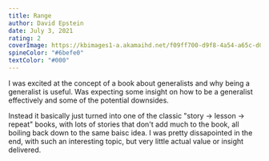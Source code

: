 ```yaml
---
title: Range
author: David Epstein
date: July 3, 2021
rating: 2
coverImage: https://kbimages1-a.akamaihd.net/f09ff700-d9f8-4a54-a65c-d0059bdbde25/1200/1200/False/range-3.jpg
spineColor: "#6befe0"
textColor: "#000"
---
```


I was excited at the concept of a book about generalists and why being a generalist is useful. Was expecting some insight on how to be a generalist effectively and some of the potential downsides.

Instead it basically just turned into one of the classic "story -> lesson -> repeat" books, with lots of stories that don't add much to the book, all boiling back down to the same baisc idea. I was pretty dissapointed in the end, with such an interesting topic, but very little actual value or insight delivered.
